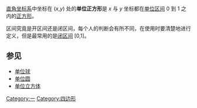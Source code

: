 [[直角坐标系|直角坐标系]]中坐标在 (''x'',''y'') 处的'''单位正方形'''是 ''x'' 与 ''y'' 坐标都在[[单位区间|单位区间]] 0 到 1 之内的[[正方形|正方形]]。

区间究竟是开区间还是闭区间，每个人的判断会有所不同，在使用时要清楚地进行定义，但是最常用的是[[闭区间|闭区间]] [0,1]。
== 参见 ==

* [[单位球|单位球]]
* [[单位圆|单位圆]]
* [[单位立方体|单位立方体]]

[[Category:一|Category:一]]
[[Category:四边形|Category:四边形]]